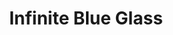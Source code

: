 ---
title: "Infinite Blue Glass"
images:
  color: "MUfCHtba5zu71ccP6peuQmwFOYgHvnNdSroAIe0bB5ChjXUT"
  item: "MUfCHtba5zu7DkG2tyi8T3M2xJPynhK0jv4o6I9cwEltRzOf"
type: "magic/infinite"
crate: "glass"
unmodifiable: true
winChance: 6
---